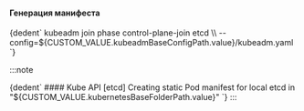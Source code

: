 

<h4>Генерация манифеста</h4>
<CodeBlock language="bash">
  {dedent`
    kubeadm join phase control-plane-join etcd \\
      --config=${CUSTOM_VALUE.kubeadmBaseConfigPath.value}/kubeadm.yaml
  `}
</CodeBlock>

:::note

<CodeBlock language="bash">
  {dedent`
    #### Kube API
    [etcd] Creating static Pod manifest for local etcd in "${CUSTOM_VALUE.kubernetesBaseFolderPath.value}"
  `}
</CodeBlock>
:::

